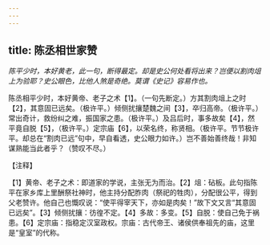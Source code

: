 ```yaml
---
---
---
```

title: 陈丞相世家赞
---



*陈平少时，本好黄老，此一句，断得最定。却是史公何处看将出来？岂便以割肉俎上为验耶？史公眼色，比他人煞是奇绝。莫谓《史记》容易作也。*

陈丞相平少时，本好黄帝、老子之术【1】。（一句先断定。）方其割肉俎上之时【2】，其意固已远矣。（极许平。）倾侧扰攘楚魏之间【3】，卒归高帝。（极许平。）常出奇计，救纷纠之难，振国家之患。（极许平。）及吕后时，事多故矣【4】，然平竟自脱【5】，（极许平。）定宗庙【6】，以荣名终，称贤相。（极许平。节节极许平。却总在“割肉已远”句中，早自看透，史公眼力如许。）岂不善始善终哉！非知谋熟能当此者乎？（赞叹不尽。）

【注释】

【1】黄帝、老子之术：即道家的学说，主张无为而治。【2】俎：砧板。此句指陈平在家乡库上里酬祭社神时，他主持分配胙肉（祭祀的牲肉），分配很公平，得到父老赞许。他自己也慨叹说：“使平得宰天下，亦如是肉矣！”故下文又言“其意固已远矣”。【3】倾侧扰攘：彷徨不定。【4】多故：多变。【5】自脱：使自己免于祸患。【6】定宗庙：指稳定汉室政权。宗庙：古代帝王、诸侯供奉祖先的庙，这里是“皇室”的代称。